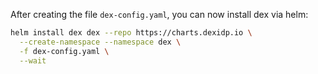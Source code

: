 After creating the file `dex-config.yaml`, you can now install dex via helm:
```bash
helm install dex dex --repo https://charts.dexidp.io \
  --create-namespace --namespace dex \
  -f dex-config.yaml \
  --wait
```